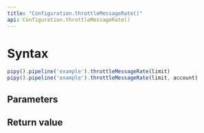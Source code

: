 ```yaml
---
title: "Configuration.throttleMessageRate()"
api: Configuration.throttleMessageRate()
---
```


# Syntax

``` js
pipy().pipeline('example').throttleMessageRate(limit)
pipy().pipeline('example').throttleMessageRate(limit, account)
```

## Parameters

<Parameters/>

## Return value

<ReturnValue/>
